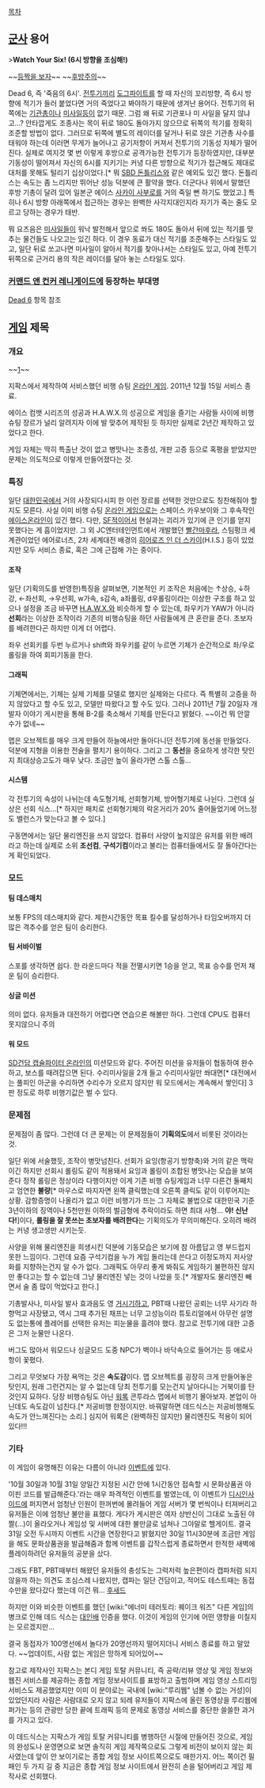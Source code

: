 [[목차]]

== [[군사]] 용어 ==

>'''Watch Your Six! (6시 방향을 조심해!)'''

~~[[등짝을 보자]]~~
~~[[후방주의]]~~

Dead 6, 즉 '죽음의 6시'. [[전투기]]끼리 [[도그파이트]]를 할 때 자신의 꼬리방향, 즉 6시 방향에 적기가 들러 붙었다면 거의 죽었다고 봐야하기 때문에 생겨난 용어다. 전투기의 뒤쪽에는 [[기관총]]이나 [[미사일]]등이 없기 때문. 그럼 왜 뒤로 기관포나 미 사일을 달지 않냐고...? 안타깝게도 조종사는 목이 뒤로 180도 돌아가지 않으므로 뒤쪽의 적기를 정확히 조준할 방법이 없다. 그러므로 뒤쪽에 별도의 레이더를 달거나 뒤로 앉은 기관총 사수를 태워야 하는데 이러면 무게가 늘어나고 공기저항이 커져서 전투기의 기동성 자체가 떨어진다. 실제로 여지것 몇 번 이렇게 후방으로 공격가능한 전투기가 등장하였지만, 대부분 기동성이 떨어져서 자신의 6시를 지키기는 커녕 다른 방향으로 적기가 접근해도 제대로 대처를 못해도 털리기 십상이었다.[* 뭐 [[SBD 돈틀리스]]와 같은 예외도 있긴 했다. 돈틀리스는 속도는 좀 느리지만 뛰어난 성능 덕분에 큰 활약을 했다. 더군다나 위에서 말했던 후방 기총이 달려 있어 일본군 에이스 [[사카이 사부로]]를 거의 죽일 뻔 하기도 했었고.] 특히나 6시 방향 아래쪽에서 접근하는 경우는 완벽한 사각지대인지라 자기가 죽는 줄도 모르고 당하는 경우가 태반.

뭐 요즈음은 [[미사일]]들이 워낙 발전해서 앞으로 쏴도 180도 돌아서 뒤에 있는 적기를 맞추는 물건들도 나오고는 있긴 하다. 이 경우 동료가 대신 적기를 조준해주는 스타일도 있고, 일단 뒤로 쏘고나면 미사일이 알아서 적기를 찾아나서는 스타일도 있고, 아예 전투기 뒤쪽으로 근거리 용의 작은 레이더를 달아 놓는 스타일도 있다.

=== [[커맨드 앤 컨커 레니게이드]]에 등장하는 부대명 ===
[[Dead 6]] 항목 참조
== [[게임]] 제목 ==

=== 개요 ===
~~[http://www.deadsix.co.kr]~~

지팍스에서 제작하여 서비스했던 비행 슈팅 [[온라인 게임]]. 2011년 12월 15일 서비스 종료.

에이스 컴뱃 시리즈의 성공과 H.A.W.X.의 성공으로 게임을 즐기는 사람들 사이에 비행슈팅 장르가 널리 알려지자 이에 발 맞추어 제작된 듯 하지만 실제로 2년간 제작하고 있었다고 한다.

게임 자체는 딱히 특출난 것이 없고 병맛나는 조종성, 개판 고증 등으로 혹평을 받았지만 문제는 의도적으로 이렇게 만들어졌다는 것.

=== 특징 ===
일단 [[대한민국]]에서 거의 사장되다시피 한 이런 장르를 선택한 것만으로도 칭찬해줘야 할지도 모른다. 사실 이미 비행 슈팅 [[온라인 게임]]으로는 스페이스 카우보이와 그 후속작인 [[에이스온라인]]이 있긴 했다. 다만, [[SF]]적이어서 현실과는 괴리가 있기에 큰 인기를 얻지 못했다는 게 흠이었지만. 그 외 JC엔터테인먼트에서 개발했던 [[빨간마후라]], 스팀펑크 세계관이었던 에어로너츠, 2차 세계대전 배경의 [[히어로즈 인 더 스카이]](H.I.S.) 등이 있었지만 모두 서비스 종료, 혹은 그에 근접해 가는 중이다. 

==== 조작 ====
일단 (기획의도를 반영한)특징을 살펴보면, 기본적인 키 조작은 처음에는 ↑상승, ↓하강, ←좌선회, →우선회, w가속, s감속, a좌롤링, d우롤링이라는 이상한 구조를 하고 있으나 설정을 조금 바꾸면 [[H.A.W.X.]]와 비슷하게 할 수 있는데, 좌우키가 YAW가 아니라 '''선회'''라는 이상한 조작이라 기존의 비행슈팅을 하던 사람들에게 큰 혼란을 준다. 초보자를 배려한다곤 하지만 이게 더 어렵다.

좌우 선회키를 두번 누르거나 shift와 좌우키를 같이 누르면 기체가 순간적으로 좌/우로 롤링을 하여 회피기동을 한다.

==== 그래픽 ====
기체면에서는, 기체는 실제 기체를 모델로 했지만 실제와는 다르다. 즉 특별히 고증을 하지 않았다고 할 수도 있고, 모델만 따왔다고 할 수도 있다. 그러나  2011년 7월 20일자 개발자 이야기 게시판을 통해 B-2를 축소해서 기체를 만든다고 밝혔다. ~~이건 뭐 안깔 수가 없네~~

맵은 오브젝트를 매우 크게 만들어 하늘에서만 돌아다니던 전투기에 동선을 만들었다. 덕분에 지형을 이용한 전술을 펼치기 용이하다. 그리고 그 '''동선'''을 중요하게 생각한 탓인지 최대상승고도가 매우 낮다. 조금만 높이 올라가면 스톨 스톨...

==== 시스템 ====
각 전투기의 속성이 나뉘는데 속도형기체, 선회형기체, 방어형기체로 나뉜다. 그런데 실상은 선회 식스...[* 하지만 패치로 선회형기체의 락온거리가 20% 줄어들었기에 어느정도 밸런스가 맞는다고 볼 수 있다.]

구동면에서는 일단 물리엔진을 쓰지 않았다. 컴퓨터 사양이 높지않은 유저를 위한 배려라고 하는데 실제로 소위 '''조선컴''', '''구석기컴'''이라고 불리는 컴퓨터들에서도 잘 돌아간다는게 확인되었다.

=== 모드 ===
==== 팀 데스매치 ====
보통 FPS의 데스매치와 같다. 제한시간동안 목표 킬수를 달성하거나 타임오버까지 더 많은 격추수를 얻은 팀이 승리한다.

==== 팀 서바이벌 ====
스포를 생각하면 쉽다. 한 라운드마다 적을 전멸시키면 1승을 얻고, 목표 승수를 먼저 채운 팀이 승리한다.

==== 싱글 미션 ====
의미 없다. 유저들과 대전하기 어렵다면 연습으론 해볼만 하다. 그런데 CPU도 컴퓨터 못지않으니 주의

==== 워 모드 ====
[[SD건담 캡슐파이터 온라인]]의 미션모드와 같다. 주어진 미션을 유저들이 협동하여 완수하고, 보스를 때려잡으면 된다. 수리미사일을 2개 들고 수리미사일만 쏴대면[* 대전에서는 풀피인 아군을 수리하면 수리수가 오르지 않지만 워 모드에서는 계속해서 쌓인다] 3판 정도로 하루 비행기값은 벌 수 있다.

=== 문제점 ===
문제점이 좀 많다. 그런데 더 큰 문제는 이 문제점들이 '''기획의도'''에서 비롯된 것이라는 것.

일단 위에 서술했듯, 조작이 병맛넘친다. 선회가 요잉(항공기 방향축)와 거의 같은 맥락이긴 하지만 선회시 롤링도 같이 적용돼서 요잉과 롤링이 조합된 병맛나는 모습을 보여준다 정작 롤링은 정상이라 다행이지만 이게 기존 비행 슈팅게임과 너무 다른건 둘째치고 엄연한 '''불량'''[* 마우스로 따지자면 왼쪽 클릭했는데 오른쪽 클릭도 같이 이루어지는 상황. 감항증명이 나올리가 없고 이런 비행기가 뜨는 그 자체로 불법으로 대한민국 기준 3년이하의 징역이나 5천만원 이하의 벌금형에 추락이라도 하면 최대 사형... '''야! 신난다!''']이다, '''롤링을 잘 못쓰는 초보자를 배려한다'''는 기획의도가 무의미해진다. 오히려 배려는 커녕 생고생만 시키는듯.

사양을 위해 물리엔진을 희생시킨 덕분에 기동모습은 보기에 참 아름답고 영 부드럽지 못한 느낌이다. 그런데 요즘 구석기컴을 누가 게임 돌리는데 쓴다고 이정도까지 저사양화를 지향하는건지 알 수가 없다. 그래픽도 아무리 좋게 봐줘도 게임하기 불편하진 않지만 좋다고는 할 수 없는데 그냥 물리엔진 넣는 것이 나았을 듯.[* 개발자도 물리엔진 빼면서 술 좀 많이 먹었다고 한다.]

기총발사나, 미사일 발사 효과음도 영 [[거시기]]하고, PBT때 나왔던 공뢰는 너무 사기라 하향먹고 사장됐고, 역시 그때 추가된 채프는 너무 고성능이라 튜토리얼에서 아무런 설명도 없는통에 플레어를 선택한 유저는 피눈물을 흘려야 했다. 참고로 전투기에 대한 고증은 그저 눈물만 나온다.

버그도 많아서 워모드나 싱글모드 도중 NPC가 벽이나 바닥속으로 들어가는 등 애로사항이 꽃폈다.

그리고 무엇보다 가장 욕먹는 것은 '''속도감'''이다. 맵 오브젝트를 굉장히 크게 만들어놓은 탓인지, 원래 그런건지는 알 수 없는데 당최 전투기를 모는건지 날아다니는 거북이를 탄것인지 묘하다. 당장 비행슈팅도 아닌 [[워록]] 콘투라스 맵에서 비행기 몰아보자. 본업이 아닌데도 속도감이 넘친다.[* 저공비행 한정이지만. 바꿔말하면 데드식스는 저공비행해도 속도가 안느껴진다는 소리.] 심지어 워록은 (완벽하진 않지만) 물리엔진도 적용이 되어있다!!!

=== 기타 ===
이 게임이 유명해진 이유는 다름이 아니라 [[이벤트]]에 있다.

'10월 30일과 10월 31일 양일간 지정된 시간 안에 1시간동안 접속할 시 문화상품권 아이핀 코드를 발급해준다.'라는 매우 파격적인 이벤트를 벌였는데, 이 이벤트가 [[디시인사이드]]에 퍼지면서 엄청난 인원이 한꺼번에 몰려들어 게임 서버가 몇 번씩이나 터져버리고 유저들은 이에 엄청난 불만을 표했다. 게다가 게시판은 여자 상반신이 그대로 노출된 야짤(…)이 올라오거나 게임성 및 서버에 대한 불만글로 넘쳐나 그야말로 헬게이트. 결국 31일 오전 두시까지 이벤트 시간을 연장한다고 밝혔지만 30일 11시30분에 조금만 게임을 해도 문화상품권을 발급해줌과 함께 이벤트를 갑작스럽게 종료하면서 한적한 새벽에 플레이하려던 유저들의 공분을 샀다.

그래도 FBT, PBT때부터 해왔던 유저들의 충성도는 그럭저럭 높은편이라 캡파처럼 되지 않을까 하는 의견도 조심스레 나왔지만, 캡파는 일단 건담이고, 적어도 테스트때는 동접 수만을 왔다갔다 했는데 이건 뭐... [[후새드]]

하지만 이와 비슷한 이벤트를 했던 [wiki:"에너미 테러토리: 퀘이크 워즈" 다른 게임]의 병크로 인해 데드 식스는 [[대인배]] 인증을 했다. 이것이 게임의 인기에 어떤 영향을 미칠지는 모르겠지만...

결국 동접자가 100명선에서 놀다가 20명선까지 떨어지더니 서비스 종료를 하고 말았다. ~~업데이트, 사람 없는 게임은 망하게 되어있어~~

참고로 제작사인 지팍스는 본디 게임 토탈 커뮤니티, 즉 공략/리뷰 영상 및 게임 정보와 웹진 서비스를 제공하는 종합 게임 정보사이트를 표방하고 출범하며 게임 영상 스트리밍 서비스도 제공했었지만 이미 이 분야로는 국내에 [wiki:"루리웹" 넘볼 수 없는 거성]이 있었던지라 사람은 사람대로 오지 않고 되레 유저들이 지팍스에 올린 동영상을 루리웹에 퍼가는 등의 관광만 당한 끝에 트래픽 등의 문제로 동영상 서비스를 중단한 쓸쓸한 과거를 가지고 있다.

이 데드식스는 지팍스가 게임 토탈 커뮤니티를 병행하던 시절에 만들어진 것으로, 게임의 완성도나 운영면으로 보면 솔직히 게임 제작쪽으로도 그렇게 비전이 보이지 않는 회사였는데 앞이 안 보이기로는 종합 게임 정보 사이트쪽으로도 매한가지. 어느 쪽이건 필패인 두 가지 길 중 지금은 종합 게임 정보 사이트에서 완전히 손을 털어버리고 게임 제작사로 선회했다.
